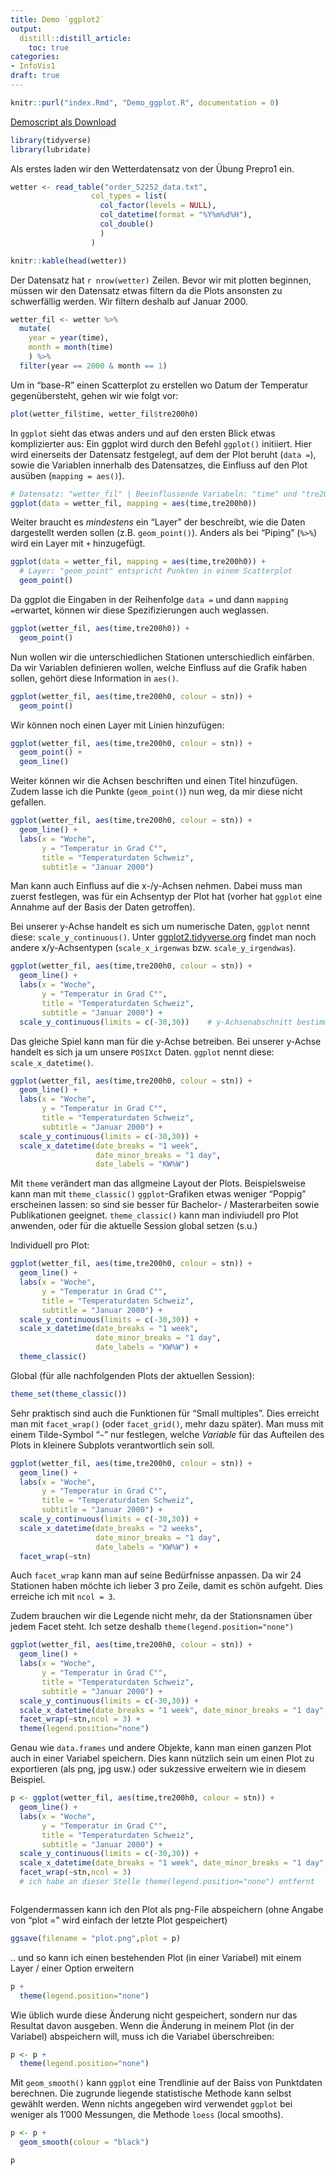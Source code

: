 ```yaml
---
title: Demo `ggplot2`
output: 
  distill::distill_article:
    toc: true
categories:
- InfoVis1
draft: true
---
```


```r
knitr::purl("index.Rmd", "Demo_ggplot.R", documentation = 0)
```

[Demoscript als Download](Demo_ggplot.R)


```r
library(tidyverse)
library(lubridate)
```


Als erstes laden wir den Wetterdatensatz von der Übung Prepro1 ein.

```r
wetter <- read_table("order_52252_data.txt",
                  col_types = list(
                    col_factor(levels = NULL),    
                    col_datetime(format = "%Y%m%d%H"),
                    col_double()
                    )
                  )
```


```r

knitr::kable(head(wetter))

```

Der Datensatz hat `r nrow(wetter)` Zeilen. Bevor wir mit plotten beginnen, müssen wir den Datensatz etwas filtern da die Plots ansonsten zu schwerfällig werden. Wir filtern deshalb auf Januar 2000.

```r
wetter_fil <- wetter %>%
  mutate(
    year = year(time),
    month = month(time)
    ) %>%
  filter(year == 2000 & month == 1)
```

Um in "base-R" einen Scatterplot zu erstellen wo Datum der Temperatur gegenübersteht, gehen wir wie folgt vor:

```r
plot(wetter_fil$time, wetter_fil$tre200h0)
```

In `ggplot` sieht das etwas anders und auf den ersten Blick etwas komplizierter aus: Ein ggplot wird durch den Befehl `ggplot()` initiiert. Hier wird einerseits der Datensatz festgelegt, auf dem der Plot beruht (`data = `), sowie die Variablen innerhalb des Datensatzes, die Einfluss auf den Plot ausüben (`mapping = aes()`). 

```r
# Datensatz: "wetter_fil" | Beeinflussende Variabeln: "time" und "tre200h0"
ggplot(data = wetter_fil, mapping = aes(time,tre200h0))             
```

Weiter braucht es *mindestens* ein "Layer" der beschreibt, wie die Daten dargestellt werden sollen (z.B. `geom_point()`).
Anders als bei "Piping" (`%>%`) wird ein Layer mit `+` hinzugefügt.

```r
ggplot(data = wetter_fil, mapping = aes(time,tre200h0)) +
  # Layer: "geom_point" entspricht Punkten in einem Scatterplot 
  geom_point()                                    
```


Da ggplot die Eingaben in der Reihenfolge `data = ` und dann `mapping = `erwartet, können wir diese Spezifizierungen auch weglassen.

```r

ggplot(wetter_fil, aes(time,tre200h0)) +
  geom_point()

```

Nun wollen wir die unterschiedlichen Stationen unterschiedlich einfärben. Da wir Variablen definieren wollen, welche Einfluss auf die Grafik haben sollen, gehört diese Information in `aes()`.

```r
ggplot(wetter_fil, aes(time,tre200h0, colour = stn)) +
  geom_point()
```

Wir können noch einen Layer mit Linien hinzufügen:

```r
ggplot(wetter_fil, aes(time,tre200h0, colour = stn)) +
  geom_point() +
  geom_line()

```

Weiter können wir die Achsen beschriften und einen Titel hinzufügen. Zudem lasse ich die Punkte (`geom_point()`) nun weg, da mir diese nicht gefallen.

```r
ggplot(wetter_fil, aes(time,tre200h0, colour = stn)) +
  geom_line() +
  labs(x = "Woche",
       y = "Temperatur in Grad C°", 
       title = "Temperaturdaten Schweiz",
       subtitle = "Januar 2000")
```

Man kann auch Einfluss auf die x-/y-Achsen nehmen. Dabei muss man zuerst festlegen, was für ein Achsentyp der Plot hat (vorher hat `ggplot` eine Annahme auf der Basis der Daten getroffen). 

Bei unserer y-Achse handelt es sich um numerische Daten, `ggplot` nennt diese: `scale_y_continuous()`. Unter [ggplot2.tidyverse.org](http://ggplot2.tidyverse.org/reference/#section-scales) findet man noch andere x/y-Achsentypen (`scale_x_irgenwas` bzw. `scale_y_irgendwas`).

```r
ggplot(wetter_fil, aes(time,tre200h0, colour = stn)) +
  geom_line() +
  labs(x = "Woche",
       y = "Temperatur in Grad C°", 
       title = "Temperaturdaten Schweiz",
       subtitle = "Januar 2000") +    
  scale_y_continuous(limits = c(-30,30))    # y-Achsenabschnitt bestimmen

```


Das gleiche Spiel kann man für die y-Achse betreiben. Bei unserer y-Achse handelt es sich ja um unsere `POSIXct` Daten. `ggplot` nennt diese: `scale_x_datetime()`. 

```r
ggplot(wetter_fil, aes(time,tre200h0, colour = stn)) +
  geom_line() +
  labs(x = "Woche",
       y = "Temperatur in Grad C°", 
       title = "Temperaturdaten Schweiz",
       subtitle = "Januar 2000") +    
  scale_y_continuous(limits = c(-30,30)) +
  scale_x_datetime(date_breaks = "1 week", 
                   date_minor_breaks = "1 day", 
                   date_labels = "KW%W")

```


Mit `theme` verändert man das allgmeine Layout der Plots. Beispielsweise kann man mit `theme_classic()` `ggplot`-Grafiken etwas weniger "Poppig" erscheinen lassen: so sind sie besser für Bachelor- / Masterarbeiten sowie Publikationen geeignet. `theme_classic()` kann man indiviudell pro Plot anwenden, oder für die aktuelle Session global setzen (s.u.)

Individuell pro Plot:

```r
ggplot(wetter_fil, aes(time,tre200h0, colour = stn)) +
  geom_line() +
  labs(x = "Woche",
       y = "Temperatur in Grad C°", 
       title = "Temperaturdaten Schweiz",
       subtitle = "Januar 2000") +    
  scale_y_continuous(limits = c(-30,30)) +
  scale_x_datetime(date_breaks = "1 week", 
                   date_minor_breaks = "1 day", 
                   date_labels = "KW%W") +
  theme_classic()
```

Global (für alle nachfolgenden Plots der aktuellen Session):

```r
theme_set(theme_classic())
```


Sehr praktisch sind auch die Funktionen für "Small multiples". Dies erreicht man mit `facet_wrap()` (oder `facet_grid()`, mehr dazu später). Man muss mit einem Tilde-Symbol "`~`" nur festlegen, welche *Variable* für das Aufteilen des Plots in kleinere Subplots verantwortlich sein soll. 

```r
ggplot(wetter_fil, aes(time,tre200h0, colour = stn)) +
  geom_line() +
  labs(x = "Woche",
       y = "Temperatur in Grad C°", 
       title = "Temperaturdaten Schweiz",
       subtitle = "Januar 2000") +    
  scale_y_continuous(limits = c(-30,30)) +
  scale_x_datetime(date_breaks = "2 weeks", 
                   date_minor_breaks = "1 day", 
                   date_labels = "KW%W") +
  facet_wrap(~stn)

```


Auch `facet_wrap` kann man auf seine Bedürfnisse anpassen. Da wir 24 Stationen haben möchte ich lieber 3 pro Zeile, damit es schön aufgeht. Dies erreiche ich mit `ncol = 3`.

Zudem brauchen wir die Legende nicht mehr, da der Stationsnamen über jedem Facet steht. Ich setze deshalb `theme(legend.position="none")` 

```r
ggplot(wetter_fil, aes(time,tre200h0, colour = stn)) +
  geom_line() +
  labs(x = "Woche",
       y = "Temperatur in Grad C°", 
       title = "Temperaturdaten Schweiz",
       subtitle = "Januar 2000") +  
  scale_y_continuous(limits = c(-30,30)) +
  scale_x_datetime(date_breaks = "1 week", date_minor_breaks = "1 day", date_labels = "KW%W") +
  facet_wrap(~stn,ncol = 3) +
  theme(legend.position="none")
```


Genau wie `data.frames` und andere Objekte, kann man einen ganzen Plot auch in einer Variabel speichern. Dies kann nützlich sein um einen Plot zu exportieren (als png, jpg usw.) oder sukzessive erweitern wie in diesem Beispiel.

```r
p <- ggplot(wetter_fil, aes(time,tre200h0, colour = stn)) +
  geom_line() +
  labs(x = "Woche",
       y = "Temperatur in Grad C°", 
       title = "Temperaturdaten Schweiz",
       subtitle = "Januar 2000") +
  scale_y_continuous(limits = c(-30,30)) +
  scale_x_datetime(date_breaks = "1 week", date_minor_breaks = "1 day", date_labels = "KW%W") +
  facet_wrap(~stn,ncol = 3)
  # ich habe an dieser Stelle theme(legend.position="none") entfernt



```

Folgendermassen kann ich den Plot als png-File abspeichern (ohne Angabe von "plot = " wird einfach der letzte Plot gespeichert)

```r
ggsave(filename = "plot.png",plot = p)
```

.. und so kann ich einen bestehenden Plot (in einer Variabel) mit einem Layer / einer Option erweitern

```r
p +
  theme(legend.position="none")

```


Wie üblich wurde diese Änderung nicht gespeichert, sondern nur das Resultat davon ausgeben. Wenn die Änderung in meinem Plot (in der Variabel) abspeichern will, muss ich die Variabel überschreiben:

```r
p <- p +
  theme(legend.position="none")
```


Mit `geom_smooth()` kann `ggplot` eine Trendlinie auf der Baiss von Punktdaten berechnen. Die zugrunde liegende statistische Methode kann selbst gewählt werden. Wenn nichts angegeben wird verwendet `ggplot` bei weniger als 1'000 Messungen, die Methode `loess` (local smooths).


```r
p <- p +
  geom_smooth(colour = "black")

p
```


